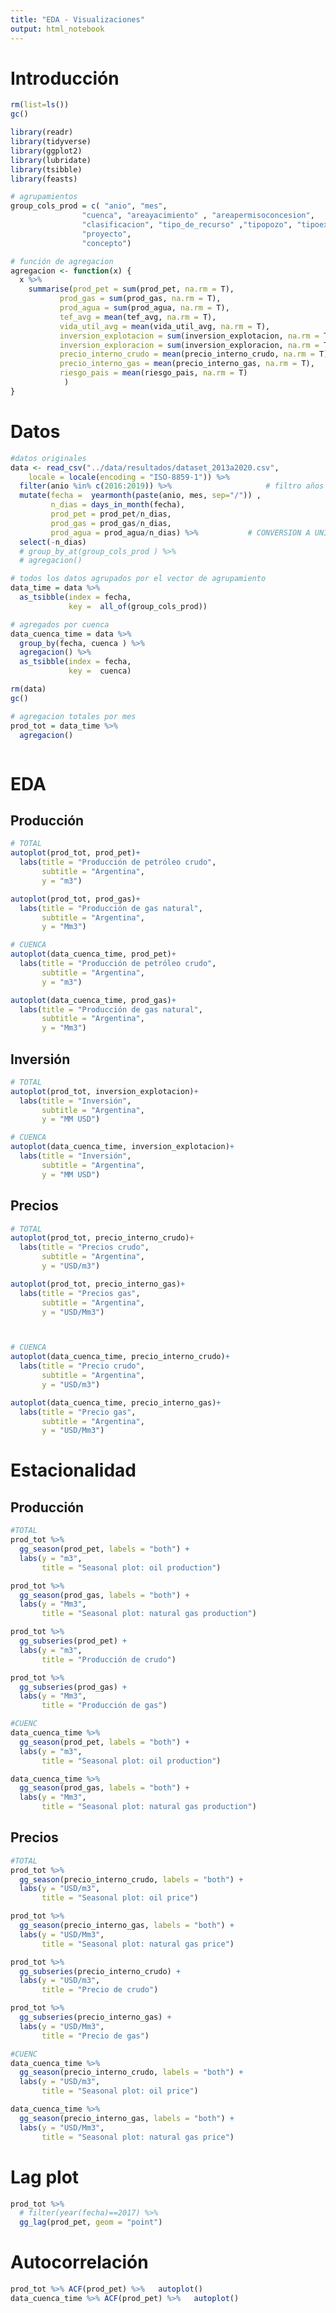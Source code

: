 ```yaml
---
title: "EDA - Visualizaciones"
output: html_notebook
---
```


# Introducción
```r
rm(list=ls())
gc()

library(readr)
library(tidyverse)
library(ggplot2)
library(lubridate)
library(tsibble)
library(feasts)

# agrupamientos
group_cols_prod = c( "anio", "mes", 
                "cuenca", "areayacimiento" , "areapermisoconcesion",
                "clasificacion", "tipo_de_recurso" ,"tipopozo", "tipoextraccion",
                "proyecto",
                "concepto")

# función de agregacion
agregacion <- function(x) {
  x %>% 
    summarise(prod_pet = sum(prod_pet, na.rm = T),
           prod_gas = sum(prod_gas, na.rm = T),
           prod_agua = sum(prod_agua, na.rm = T),
           tef_avg = mean(tef_avg, na.rm = T),
           vida_util_avg = mean(vida_util_avg, na.rm = T),
           inversion_explotacion = sum(inversion_explotacion, na.rm = T),
           inversion_exploracion = sum(inversion_exploracion, na.rm = T),
           precio_interno_crudo = mean(precio_interno_crudo, na.rm = T),
           precio_interno_gas = mean(precio_interno_gas, na.rm = T),
           riesgo_pais = mean(riesgo_pais, na.rm = T)
            )
}

```

# Datos
```r

#datos originales
data <- read_csv("../data/resultados/dataset_2013a2020.csv", 
    locale = locale(encoding = "ISO-8859-1")) %>%
  filter(anio %in% c(2016:2019)) %>%                     # filtro años para mayor velocidad
  mutate(fecha =  yearmonth(paste(anio, mes, sep="/")) ,
         n_dias = days_in_month(fecha),
         prod_pet = prod_pet/n_dias,
         prod_gas = prod_gas/n_dias,
         prod_agua = prod_agua/n_dias) %>%           # CONVERSION A UNIDADES DIARIAS
  select(-n_dias)
  # group_by_at(group_cols_prod ) %>% 
  # agregacion()

# todos los datos agrupados por el vector de agrupamiento
data_time = data %>%
  as_tsibble(index = fecha, 
             key =  all_of(group_cols_prod))

# agregados por cuenca
data_cuenca_time = data %>% 
  group_by(fecha, cuenca ) %>%
  agregacion() %>% 
  as_tsibble(index = fecha, 
             key =  cuenca)

rm(data)
gc()

# agregacion totales por mes
prod_tot = data_time %>% 
  agregacion()



```

# EDA
## Producción
```r
# TOTAL
autoplot(prod_tot, prod_pet)+
  labs(title = "Producción de petróleo crudo",
       subtitle = "Argentina",
       y = "m3")

autoplot(prod_tot, prod_gas)+
  labs(title = "Producción de gas natural",
       subtitle = "Argentina",
       y = "Mm3")

# CUENCA
autoplot(data_cuenca_time, prod_pet)+
  labs(title = "Producción de petróleo crudo",
       subtitle = "Argentina",
       y = "m3")

autoplot(data_cuenca_time, prod_gas)+
  labs(title = "Producción de gas natural",
       subtitle = "Argentina",
       y = "Mm3")


```

## Inversión
```r
# TOTAL
autoplot(prod_tot, inversion_explotacion)+
  labs(title = "Inversión",
       subtitle = "Argentina",
       y = "MM USD")

# CUENCA
autoplot(data_cuenca_time, inversion_explotacion)+
  labs(title = "Inversión",
       subtitle = "Argentina",
       y = "MM USD")

```
## Precios
```r
# TOTAL
autoplot(prod_tot, precio_interno_crudo)+
  labs(title = "Precios crudo",
       subtitle = "Argentina",
       y = "USD/m3")

autoplot(prod_tot, precio_interno_gas)+
  labs(title = "Precios gas",
       subtitle = "Argentina",
       y = "USD/Mm3")



# CUENCA
autoplot(data_cuenca_time, precio_interno_crudo)+
  labs(title = "Precio crudo",
       subtitle = "Argentina",
       y = "USD/m3")

autoplot(data_cuenca_time, precio_interno_gas)+
  labs(title = "Precio gas",
       subtitle = "Argentina",
       y = "USD/Mm3")

```


# Estacionalidad
## Producción
```r
#TOTAL
prod_tot %>%
  gg_season(prod_pet, labels = "both") +
  labs(y = "m3",
       title = "Seasonal plot: oil production")

prod_tot %>%
  gg_season(prod_gas, labels = "both") +
  labs(y = "Mm3",
       title = "Seasonal plot: natural gas production")

prod_tot %>% 
  gg_subseries(prod_pet) +
  labs(y = "m3",
       title = "Producción de crudo")

prod_tot %>% 
  gg_subseries(prod_gas) +
  labs(y = "Mm3",
       title = "Producción de gas")

#CUENC
data_cuenca_time %>%
  gg_season(prod_pet, labels = "both") +
  labs(y = "m3",
       title = "Seasonal plot: oil production")

data_cuenca_time %>%
  gg_season(prod_gas, labels = "both") +
  labs(y = "Mm3",
       title = "Seasonal plot: natural gas production")


```

## Precios
```r
#TOTAL
prod_tot %>%
  gg_season(precio_interno_crudo, labels = "both") +
  labs(y = "USD/m3",
       title = "Seasonal plot: oil price")

prod_tot %>%
  gg_season(precio_interno_gas, labels = "both") +
  labs(y = "USD/Mm3",
       title = "Seasonal plot: natural gas price")

prod_tot %>% 
  gg_subseries(precio_interno_crudo) +
  labs(y = "USD/m3",
       title = "Precio de crudo")

prod_tot %>% 
  gg_subseries(precio_interno_gas) +
  labs(y = "USD/Mm3",
       title = "Precio de gas")

#CUENC
data_cuenca_time %>%
  gg_season(precio_interno_crudo, labels = "both") +
  labs(y = "USD/m3",
       title = "Seasonal plot: oil price")

data_cuenca_time %>%
  gg_season(precio_interno_gas, labels = "both") +
  labs(y = "USD/Mm3",
       title = "Seasonal plot: natural gas price")


```

# Lag plot
```r
prod_tot %>% 
  # filter(year(fecha)==2017) %>% 
  gg_lag(prod_pet, geom = "point")
```
# Autocorrelación
```r
prod_tot %>% ACF(prod_pet) %>%   autoplot()
data_cuenca_time %>% ACF(prod_pet) %>%   autoplot()
```


```r

```

